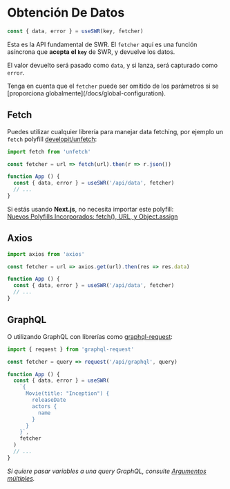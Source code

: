 
# Obtención De Datos

```js
const { data, error } = useSWR(key, fetcher)
```

Esta es la API fundamental de SWR. El `fetcher` aquí es una función asíncrona que **acepta el `key`** de SWR,
y devuelve los datos.

El valor devuelto será pasado como `data`, y si lanza, será capturado como `error`.

<Callout emoji="💡">
  Tenga en cuenta que el <code>fetcher</code> puede ser omitido de los parámetros si se
  [proporciona globalmente](/docs/global-configuration).
</Callout>

## Fetch

Puedes utilizar cualquier librería para manejar data fetching, por ejemplo un `fetch` polyfill [developit/unfetch](https://github.com/developit/unfetch):

```js
import fetch from 'unfetch'

const fetcher = url => fetch(url).then(r => r.json())

function App () {
  const { data, error } = useSWR('/api/data', fetcher)
  // ...
}
```

<Callout emoji="💡">
  Si estás usando <strong>Next.js</strong>, no necesita importar este polyfill:<br />
  <a target="_blank" rel="noopener" href="https://nextjs.org/blog/next-9-1-7#new-built-in-polyfills-fetch-url-and-objectassign">Nuevos Polyfills Incorporados: fetch(), URL, y Object.assign</a>
</Callout>

## Axios

```js
import axios from 'axios'

const fetcher = url => axios.get(url).then(res => res.data)

function App () {
  const { data, error } = useSWR('/api/data', fetcher)
  // ...
}
```

## GraphQL

O utilizando GraphQL con librerías como [graphql-request](https://github.com/prisma-labs/graphql-request):

```js
import { request } from 'graphql-request'

const fetcher = query => request('/api/graphql', query)

function App () {
  const { data, error } = useSWR(
    `{
      Movie(title: "Inception") {
        releaseDate
        actors {
          name
        }
      }
    }`,
    fetcher
  )
  // ...
}
```

_Si quiere pasar variables a una query GraphQL, consulte [Argumentos múltiples](/docs/arguments)._

